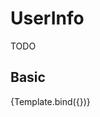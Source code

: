 
<Meta title="Components/Content/UserInfo" component={UserInfo} />

# UserInfo

TODO

<Props of={UserInfo} />


## Basic

<Canvas>
  <Story
    name="Basic"
    args={{
      user: {
        username: 'Users Name',
        userImg:
          'https://www.semana.com/resizer/AhOjY7VO50nkdLUyhuzX2HcLZuc=/fit-in/768x0/smart/filters:format(jpg):quality(80)/cloudfront-us-east-1.images.arcpublishing.com/semana/KVRYJNDM6FGKPGL6WXPO26HFUA.png',
        userColor: 'Users color based on their level',
        description: 'Users description',
        totalPoints: 'Users total points',
        level: 'Users current level',
        contactsNumber: 'Users total contacts',
        currentTasks: 'Users tasks/missions in progress',
      },
    }}
  >
    {Template.bind({})}
  </Story>
</Canvas>

<ArgsTable of={UserInfo} story="Basic" />
